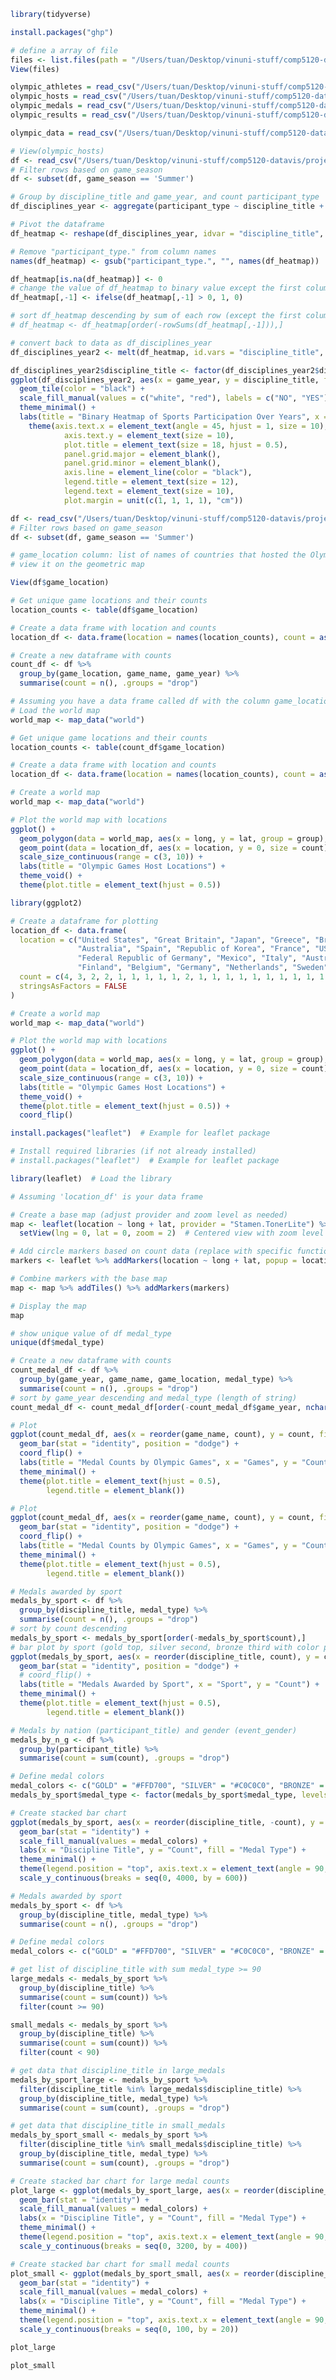 ```r
library(tidyverse)
```

```r
install.packages("ghp")
```

```r
# define a array of file
files <- list.files(path = "/Users/tuan/Desktop/vinuni-stuff/comp5120-datavis/projects/olympic/data", pattern = "*.csv", full.names = TRUE)
View(files)
```

```r
olympic_athletes = read_csv("/Users/tuan/Desktop/vinuni-stuff/comp5120-datavis/projects/olympic/data/olympic_athletes.csv")
olympic_hosts = read_csv("/Users/tuan/Desktop/vinuni-stuff/comp5120-datavis/projects/olympic/data/olympic_hosts.csv")
olympic_medals = read_csv("/Users/tuan/Desktop/vinuni-stuff/comp5120-datavis/projects/olympic/data/olympic_medals.csv")
olympic_results = read_csv("/Users/tuan/Desktop/vinuni-stuff/comp5120-datavis/projects/olympic/data/olympic_results.csv")
```

```r
olympic_data = read_csv("/Users/tuan/Desktop/vinuni-stuff/comp5120-datavis/projects/olympic/data_medal_cleaned.csv")
```

```r
# View(olympic_hosts)
df <- read_csv("/Users/tuan/Desktop/vinuni-stuff/comp5120-datavis/projects/olympic/data_medal_cleaned.csv")
# Filter rows based on game_season
df <- subset(df, game_season == 'Summer')

# Group by discipline_title and game_year, and count participant_type
df_disciplines_year <- aggregate(participant_type ~ discipline_title + game_year, data = df, FUN = length)

# Pivot the dataframe
df_heatmap <- reshape(df_disciplines_year, idvar = "discipline_title", timevar = "game_year", direction = "wide")

# Remove "participant_type." from column names
names(df_heatmap) <- gsub("participant_type.", "", names(df_heatmap))

df_heatmap[is.na(df_heatmap)] <- 0
# change the value of df_heatmap to binary value except the first column
df_heatmap[,-1] <- ifelse(df_heatmap[,-1] > 0, 1, 0)

# sort df_heatmap descending by sum of each row (except the first column)   
# df_heatmap <- df_heatmap[order(-rowSums(df_heatmap[,-1])),]

# convert back to data as df_disciplines_year
df_disciplines_year2 <- melt(df_heatmap, id.vars = "discipline_title", variable.name = "game_year", value.name = "participant_type")

df_disciplines_year2$discipline_title <- factor(df_disciplines_year2$discipline_title, levels = df_disciplines_year2$discipline_title[order(rowSums(df_heatmap[,-1]), decreasing = FALSE)])
ggplot(df_disciplines_year2, aes(x = game_year, y = discipline_title, fill = factor(participant_type))) +
  geom_tile(color = "black") +
  scale_fill_manual(values = c("white", "red"), labels = c("NO", "YES"), name = "HELD") +
  theme_minimal() +
  labs(title = "Binary Heatmap of Sports Participation Over Years", x = "Year", y = "Type of Sports") +
    theme(axis.text.x = element_text(angle = 45, hjust = 1, size = 10),
            axis.text.y = element_text(size = 10),
            plot.title = element_text(size = 18, hjust = 0.5),
            panel.grid.major = element_blank(),
            panel.grid.minor = element_blank(),
            axis.line = element_line(color = "black"),
            legend.title = element_text(size = 12),
            legend.text = element_text(size = 10),
            plot.margin = unit(c(1, 1, 1, 1), "cm"))

```

```r
df <- read_csv("/Users/tuan/Desktop/vinuni-stuff/comp5120-datavis/projects/olympic/data_medal_cleaned.csv")
# Filter rows based on game_season
df <- subset(df, game_season == 'Summer')
```
```r
# game_location column: list of names of countries that hosted the Olympic Games
# view it on the geometric map

```

```r
View(df$game_location)
```

```r
# Get unique game locations and their counts
location_counts <- table(df$game_location)

# Create a data frame with location and counts
location_df <- data.frame(location = names(location_counts), count = as.numeric(location_counts))
```

```r
# Create a new dataframe with counts
count_df <- df %>%
  group_by(game_location, game_name, game_year) %>%
  summarise(count = n(), .groups = "drop")

```

```r
# Assuming you have a data frame called df with the column game_location
# Load the world map
world_map <- map_data("world")

# Get unique game locations and their counts
location_counts <- table(count_df$game_location)

# Create a data frame with location and counts
location_df <- data.frame(location = names(location_counts), count = as.numeric(location_counts))

# Create a world map
world_map <- map_data("world")

# Plot the world map with locations
ggplot() +
  geom_polygon(data = world_map, aes(x = long, y = lat, group = group), fill = "lightblue", color = "black") +
  geom_point(data = location_df, aes(x = location, y = 0, size = count), color = "red") +
  scale_size_continuous(range = c(3, 10)) +
  labs(title = "Olympic Games Host Locations") +
  theme_void() +
  theme(plot.title = element_text(hjust = 0.5))
```

```r
library(ggplot2)

# Create a dataframe for plotting
location_df <- data.frame(
  location = c("United States", "Great Britain", "Japan", "Greece", "Brazil", "China", 
               "Australia", "Spain", "Republic of Korea", "France", "USSR", "Canada", 
               "Federal Republic of Germany", "Mexico", "Italy", "Australia, Sweden", 
               "Finland", "Belgium", "Germany", "Netherlands", "Sweden"),
  count = c(4, 3, 2, 2, 1, 1, 1, 1, 1, 2, 1, 1, 1, 1, 1, 1, 1, 1, 1, 1, 1, 1),
  stringsAsFactors = FALSE
)

# Create a world map
world_map <- map_data("world")

# Plot the world map with locations
ggplot() +
  geom_polygon(data = world_map, aes(x = long, y = lat, group = group), fill = "lightblue", color = "black") +
  geom_point(data = location_df, aes(x = location, y = 0, size = count), color = "red") +
  scale_size_continuous(range = c(3, 10)) +
  labs(title = "Olympic Games Host Locations") +
  theme_void() +
  theme(plot.title = element_text(hjust = 0.5)) +
  coord_flip()


```

```r
install.packages("leaflet")  # Example for leaflet package
```
```r
# Install required libraries (if not already installed)
# install.packages("leaflet")  # Example for leaflet package

library(leaflet)  # Load the library

# Assuming 'location_df' is your data frame

# Create a base map (adjust provider and zoom level as needed)
map <- leaflet(location ~ long + lat, provider = "Stamen.TonerLite") %>%
  setView(lng = 0, lat = 0, zoom = 2)  # Centered view with zoom level

# Add circle markers based on count data (replace with specific function based on the library)
markers <- leaflet %>% addMarkers(location ~ long + lat, popup = location_df$count)

# Combine markers with the base map
map <- map %>% addTiles() %>% addMarkers(markers)

# Display the map
map

```

```r
# show unique value of df medal_type
unique(df$medal_type)
```

```r
# Create a new dataframe with counts
count_medal_df <- df %>%
  group_by(game_year, game_name, game_location, medal_type) %>%
  summarise(count = n(), .groups = "drop")
# sort by game_year descending and medal_type (length of string)
count_medal_df <- count_medal_df[order(-count_medal_df$game_year, nchar(count_medal_df$medal_type)),]

# Plot
ggplot(count_medal_df, aes(x = reorder(game_name, count), y = count, fill = medal_type)) +
  geom_bar(stat = "identity", position = "dodge") +
  coord_flip() +
  labs(title = "Medal Counts by Olympic Games", x = "Games", y = "Count") +
  theme_minimal() +
  theme(plot.title = element_text(hjust = 0.5),
        legend.title = element_blank())
```

```r
# Plot
ggplot(count_medal_df, aes(x = reorder(game_name, count), y = count, fill = medal_type)) +
  geom_bar(stat = "identity", position = "dodge") +
  coord_flip() +
  labs(title = "Medal Counts by Olympic Games", x = "Games", y = "Count") +
  theme_minimal() +
  theme(plot.title = element_text(hjust = 0.5),
        legend.title = element_blank())
```

```r
# Medals awarded by sport
medals_by_sport <- df %>%
  group_by(discipline_title, medal_type) %>%
  summarise(count = n(), .groups = "drop")
# sort by count descending
medals_by_sport <- medals_by_sport[order(-medals_by_sport$count),]
# bar plot by sport (gold top, silver second, bronze third with color plate as a medal)
ggplot(medals_by_sport, aes(x = reorder(discipline_title, count), y = count, fill = medal_type)) +
  geom_bar(stat = "identity", position = "dodge") +
  # coord_flip() +
  labs(title = "Medals Awarded by Sport", x = "Sport", y = "Count") +
  theme_minimal() +
  theme(plot.title = element_text(hjust = 0.5),
        legend.title = element_blank())
```

```r
# Medals by nation (participant_title) and gender (event_gender)
medals_by_n_g <- df %>%
  group_by(participant_title) %>%
  summarise(count = sum(count), .groups = "drop")
```

```r

# Define medal colors
medal_colors <- c("GOLD" = "#FFD700", "SILVER" = "#C0C0C0", "BRONZE" = "#CD7F32")
medals_by_sport$medal_type <- factor(medals_by_sport$medal_type, levels = c('GOLD', 'SILVER', 'BRONZE'))

# Create stacked bar chart
ggplot(medals_by_sport, aes(x = reorder(discipline_title, -count), y = count, fill = medal_type)) +
  geom_bar(stat = "identity") +
  scale_fill_manual(values = medal_colors) +
  labs(x = "Discipline Title", y = "Count", fill = "Medal Type") +
  theme_minimal() +
  theme(legend.position = "top", axis.text.x = element_text(angle = 90, hjust = 1)) +
  scale_y_continuous(breaks = seq(0, 4000, by = 600))
```

```r
# Medals awarded by sport
medals_by_sport <- df %>%
  group_by(discipline_title, medal_type) %>%
  summarise(count = n(), .groups = "drop")

# Define medal colors
medal_colors <- c("GOLD" = "#FFD700", "SILVER" = "#C0C0C0", "BRONZE" = "#CD7F32")

# get list of discipline_title with sum medal_type >= 90
large_medals <- medals_by_sport %>%
  group_by(discipline_title) %>%
  summarise(count = sum(count)) %>%
  filter(count >= 90)

small_medals <- medals_by_sport %>%
  group_by(discipline_title) %>%
  summarise(count = sum(count)) %>%
  filter(count < 90)

# get data that discipline_title in large_medals
medals_by_sport_large <- medals_by_sport %>%
  filter(discipline_title %in% large_medals$discipline_title) %>%
  group_by(discipline_title, medal_type) %>%
  summarise(count = sum(count), .groups = "drop")

# get data that discipline_title in small_medals
medals_by_sport_small <- medals_by_sport %>%
  filter(discipline_title %in% small_medals$discipline_title) %>%
  group_by(discipline_title, medal_type) %>%
  summarise(count = sum(count), .groups = "drop")

# Create stacked bar chart for large medal counts
plot_large <- ggplot(medals_by_sport_large, aes(x = reorder(discipline_title, -count), y = count, fill = medal_type)) +
  geom_bar(stat = "identity") +
  scale_fill_manual(values = medal_colors) +
  labs(x = "Discipline Title", y = "Count", fill = "Medal Type") +
  theme_minimal() +
  theme(legend.position = "top", axis.text.x = element_text(angle = 90, hjust = 1)) +
  scale_y_continuous(breaks = seq(0, 3200, by = 400))

# Create stacked bar chart for small medal counts
plot_small <- ggplot(medals_by_sport_small, aes(x = reorder(discipline_title, -count), y = count, fill = medal_type)) +
  geom_bar(stat = "identity") +
  scale_fill_manual(values = medal_colors) +
  labs(x = "Discipline Title", y = "Count", fill = "Medal Type") +
  theme_minimal() +
  theme(legend.position = "top", axis.text.x = element_text(angle = 90, hjust = 1)) +
  scale_y_continuous(breaks = seq(0, 100, by = 20))

```

```r
plot_large
```


```r
plot_small
```


```r
```


```r
```
